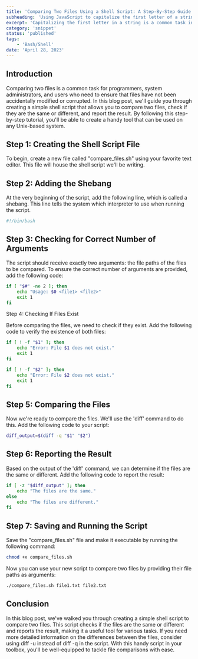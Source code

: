 ```yaml
---
title: 'Comparing Two Files Using a Shell Script: A Step-By-Step Guide'
subheading: 'Using JavaScript to capitalize the first letter of a string.'
excerpt: 'Capitalizing the first letter in a string is a common task in programming, Whether you are working on a personal project or developing for a client, you may need to format text in a specific way.'
category: 'snippet'
status: 'published'
tags:
    - 'Bash/Shell'
date: 'April 28, 2023'
---
```


## Introduction

Comparing two files is a common task for programmers, system administrators, and users who need to ensure that files have not been accidentally modified or corrupted. In this blog post, we'll guide you through creating a simple shell script that allows you to compare two files, check if they are the same or different, and report the result. By following this step-by-step tutorial, you'll be able to create a handy tool that can be used on any Unix-based system.

## Step 1: Creating the Shell Script File

To begin, create a new file called "compare_files.sh" using your favorite text editor. This file will house the shell script we'll be writing.

## Step 2: Adding the Shebang

At the very beginning of the script, add the following line, which is called a shebang. This line tells the system which interpreter to use when running the script.

```bash
#!/bin/bash
```

## Step 3: Checking for Correct Number of Arguments

The script should receive exactly two arguments: the file paths of the files to be compared. To ensure the correct number of arguments are provided, add the following code:

```bash
if [ "$#" -ne 2 ]; then
    echo "Usage: $0 <file1> <file2>"
    exit 1
fi
```

Step 4: Checking If Files Exist

Before comparing the files, we need to check if they exist. Add the following code to verify the existence of both files:

```bash
if [ ! -f "$1" ]; then
    echo "Error: File $1 does not exist."
    exit 1
fi

if [ ! -f "$2" ]; then
    echo "Error: File $2 does not exist."
    exit 1
fi
```

## Step 5: Comparing the Files

Now we're ready to compare the files. We'll use the 'diff' command to do this. Add the following code to your script:

```bash
diff_output=$(diff -q "$1" "$2")
```

## Step 6: Reporting the Result

Based on the output of the 'diff' command, we can determine if the files are the same or different. Add the following code to report the result:

```bash
if [ -z "$diff_output" ]; then
    echo "The files are the same."
else
    echo "The files are different."
fi
```

## Step 7: Saving and Running the Script

Save the "compare_files.sh" file and make it executable by running the following command:

```bash
chmod +x compare_files.sh
```

Now you can use your new script to compare two files by providing their file paths as arguments:

```bash
./compare_files.sh file1.txt file2.txt
```

## Conclusion

In this blog post, we've walked you through creating a simple shell script to compare two files. This script checks if the files are the same or different and reports the result, making it a useful tool for various tasks. If you need more detailed information on the differences between the files, consider using diff -u instead of diff -q in the script. With this handy script in your toolbox, you'll be well-equipped to tackle file comparisons with ease.

